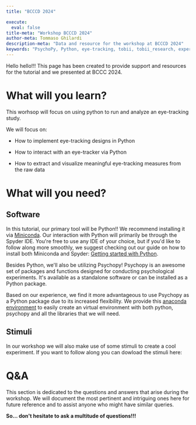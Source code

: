 ```yaml
---
title: "BCCCD 2024"

execute:
  eval: false
title-meta: "Workshop BCCCD 2024"
author-meta: Tommaso Ghilardi
description-meta: "Data and resource for the workshop at BCCCD 2024"
keywords: "PsychoPy, Python, eye-tracking, tobii, tobii_research, experimental psychology, tutorial, experiment, DevStart, developmental science, worshop"
---
```


Hello hello!!! This page has been created to provide support and resources for the tutorial and we presented at BCCC 2024.

# What will you learn?

This worhsop will focus on using python to run and analyze an eye-tracking study.

We will focus on:

-   How to implement eye-tracking designs in Python

-   How to interact with an eye-tracker via Python

-   How to extract and visualize meaningful eye-tracking measures from the raw data

# What will you need?

## Software

In this tutorial, our primary tool will be Python!! We recommend installing it via [Miniconda](https://docs.conda.io/projects/miniconda/en/latest/). Our interaction with Python will primarily be through the Spyder IDE. You\'re free to use any IDE of your choice, but if you\'d like to follow along more smoothly, we suggest checking out our guide on how to install both Miniconda and Spyder: [Getting started with Python](GettingStartedWithPython.qmd).

Besides Python, we\'ll also be utilizing Psychopy! Psychopy is an awesome set of packages and functions designed for conducting psychological experiments. It\'s available as a standalone software or can be installed as a Python package.

Based on our experience, we find it more advantageous to use Psychopy as a Python package due to its increased flexibility. We provide this [anaconda environment](resources\psychopy.yml) to easily create an virtual environment with both python, psychopy and all the libraries that we will need.

## Stimuli

In our workshop we will also make use of some stimuli to create a cool experiment. If you want to follow along you can dowload the stimuli here:

# Q&A

This section is dedicated to the questions and answers that arise during the workshop. We will document the most pertinent and intriguing ones here for future reference and to assist anyone who might have similar queries.

**So... don\'t hesitate to ask a multitude of questions!!!**

